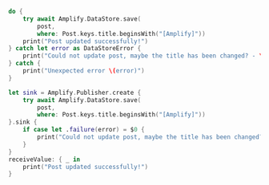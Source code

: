 <BlockSwitcher>

<Block name="Async/Await">

```swift
do {
    try await Amplify.DataStore.save(
        post,
        where: Post.keys.title.beginsWith("[Amplify]"))
    print("Post updated successfully!")
} catch let error as DataStoreError {
    print("Could not update post, maybe the title has been changed? - \(error)")
} catch {
    print("Unexpected error \(error)")
}
```

</Block>

<Block name="Combine">

```swift
let sink = Amplify.Publisher.create {
    try await Amplify.DataStore.save(
        post,
        where: Post.keys.title.beginsWith("[Amplify]"))
}.sink {
    if case let .failure(error) = $0 {
        print("Could not update post, maybe the title has been changed? - \(error)")
    }
}
receiveValue: { _ in
    print("Post updated successfully!")
}
```

</Block>

</BlockSwitcher>
